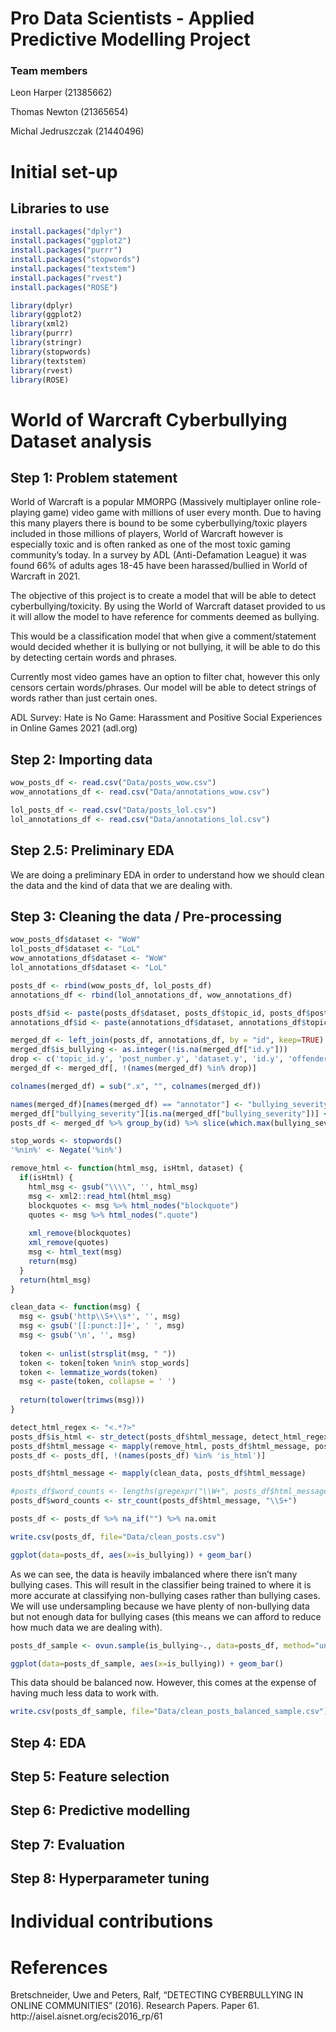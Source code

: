 # Pro Data Scientists - Applied Predictive Modelling Project

### Team members

Leon Harper (21385662)

Thomas Newton (21365654)

Michal Jedruszczak (21440496)

# Initial set-up

## Libraries to use
```{r}
install.packages("dplyr")
install.packages("ggplot2")
install.packages("purrr")
install.packages("stopwords")
install.packages("textstem")
install.packages("rvest")
install.packages("ROSE")
```

```{r}
library(dplyr)
library(ggplot2)
library(xml2)
library(purrr)
library(stringr)
library(stopwords)
library(textstem)
library(rvest)
library(ROSE)
```

# World of Warcraft Cyberbullying Dataset analysis

## Step 1: Problem statement
World of Warcraft is a popular MMORPG (Massively multiplayer online role-playing game) video game with millions of user every month. Due to having this many players there is bound to be some cyberbullying/toxic players included in those millions of players, World of Warcraft however is especially toxic and is often ranked as one of the most toxic gaming community’s today. In a survey by ADL (Anti-Defamation League) it was found 66% of adults ages 18-45 have been harassed/bullied in World of Warcraft in 2021.

The objective of this project is to create a model that will be able to detect cyberbullying/toxicity. By using the World of Warcraft dataset provided to us it will allow the model to have reference for comments deemed as bullying.

This would be a classification model that when give a comment/statement would decided whether it is bullying or not bullying, it will be able to do this by detecting certain words and phrases.

Currently most video games have an option to filter chat, however this only censors certain words/phrases. Our model will be able to detect strings of words rather than just certain ones.

ADL Survey: Hate is No Game: Harassment and Positive Social Experiences in Online Games 2021 (adl.org)


## Step 2: Importing data
```{r}
wow_posts_df <- read.csv("Data/posts_wow.csv")
wow_annotations_df <- read.csv("Data/annotations_wow.csv")

lol_posts_df <- read.csv("Data/posts_lol.csv")
lol_annotations_df <- read.csv("Data/annotations_lol.csv")
```

## Step 2.5: Preliminary EDA
We are doing a preliminary EDA in order to understand how we should clean the data and the kind of data that we are dealing with.

## Step 3: Cleaning the data / Pre-processing
```{r}
wow_posts_df$dataset <- "WoW"
lol_posts_df$dataset <- "LoL"
wow_annotations_df$dataset <- "WoW"
lol_annotations_df$dataset <- "LoL"

posts_df <- rbind(wow_posts_df, lol_posts_df)
annotations_df <- rbind(lol_annotations_df, wow_annotations_df)
```

```{r}
posts_df$id <- paste(posts_df$dataset, posts_df$topic_id, posts_df$post_number, sep="_")
annotations_df$id <- paste(annotations_df$dataset, annotations_df$topic_id, annotations_df$post_number, sep="_")
```

```{r}
merged_df <- left_join(posts_df, annotations_df, by = "id", keep=TRUE)
merged_df$is_bullying <- as.integer(!is.na(merged_df["id.y"]))
drop <- c('topic_id.y', 'post_number.y', 'dataset.y', 'id.y', 'offender', 'victim')
merged_df <- merged_df[, !(names(merged_df) %in% drop)]

colnames(merged_df) = sub(".x", "", colnames(merged_df))

names(merged_df)[names(merged_df) == "annotator"] <- "bullying_severity"
merged_df["bullying_severity"][is.na(merged_df["bullying_severity"])] <- 0
posts_df <- merged_df %>% group_by(id) %>% slice(which.max(bullying_severity))
```

```{r}
stop_words <- stopwords()
'%nin%' <- Negate('%in%')

remove_html <- function(html_msg, isHtml, dataset) {
  if(isHtml) {
    html_msg <- gsub("\\\\", '', html_msg)
    msg <- xml2::read_html(html_msg)
    blockquotes <- msg %>% html_nodes("blockquote")
    quotes <- msg %>% html_nodes(".quote")
    
    xml_remove(blockquotes)
    xml_remove(quotes)
    msg <- html_text(msg)
    return(msg)
  }
  return(html_msg)
}

clean_data <- function(msg) {
  msg <- gsub('http\\S+\\s*', '', msg)
  msg <- gsub('[[:punct:]]+', ' ', msg)
  msg <- gsub('\n', '', msg)
    
  token <- unlist(strsplit(msg, " "))
  token <- token[token %nin% stop_words]
  token <- lemmatize_words(token)
  msg <- paste(token, collapse = ' ')
  
  return(tolower(trimws(msg)))
}
```

```{r}
detect_html_regex <- "<.*?>"
posts_df$is_html <- str_detect(posts_df$html_message, detect_html_regex)
posts_df$html_message <- mapply(remove_html, posts_df$html_message, posts_df$is_html, posts_df$dataset)
posts_df <- posts_df[, !(names(posts_df) %in% 'is_html')]
```

```{r}
posts_df$html_message <- mapply(clean_data, posts_df$html_message)
```

```{r}
#posts_df$word_counts <- lengths(gregexpr("\\W+", posts_df$html_message)) + 1
posts_df$word_counts <- str_count(posts_df$html_message, "\\S+")
```

```{r}
posts_df <- posts_df %>% na_if("") %>% na.omit
```

```{r}
write.csv(posts_df, file="Data/clean_posts.csv")
```

```{r}
ggplot(data=posts_df, aes(x=is_bullying)) + geom_bar()
```
As we can see, the data is heavily imbalanced where there isn't many bullying cases. This will result in the classifier being trained to where it is more accurate at classifying non-bullying cases rather than bullying cases. We will use undersampling because we have plenty of non-bullying data but not enough data for bullying cases (this means we can afford to reduce how much data we are dealing with).

```{r}
posts_df_sample <- ovun.sample(is_bullying~., data=posts_df, method="under")$data

ggplot(data=posts_df_sample, aes(x=is_bullying)) + geom_bar()
```
This data should be balanced now. However, this comes at the expense of having much less data to work with.

```{r}
write.csv(posts_df_sample, file="Data/clean_posts_balanced_sample.csv")
```
## Step 4: EDA

## Step 5: Feature selection

## Step 6: Predictive modelling

## Step 7: Evaluation

## Step 8: Hyperparameter tuning

# Individual contributions

# References
Bretschneider, Uwe and Peters, Ralf, "DETECTING CYBERBULLYING IN ONLINE COMMUNITIES" (2016). Research Papers. Paper 61. http://aisel.aisnet.org/ecis2016_rp/61